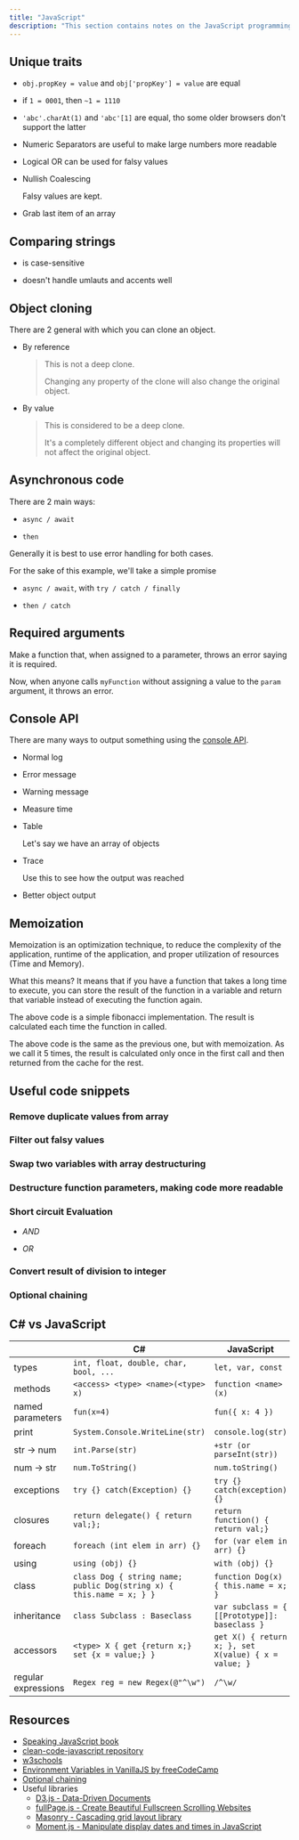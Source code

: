 ```yaml
---
title: "JavaScript"
description: "This section contains notes on the JavaScript programming language."
---
```



## Unique traits

- `obj.propKey = value` and `obj['propKey'] = value` are equal
- if `1 = 0001`, then `~1 = 1110`
- `'abc'.charAt(1)` and  `'abc'[1]` are equal, tho some older browsers don't support the latter
- Numeric Separators are useful to make large numbers more readable

  <Gist gistCode="2b192ecdd9213f18fca22b72c30fab2e" fileName="vars.js" />

- Logical OR can be used for falsy values

  <Gist gistCode="2b192ecdd9213f18fca22b72c30fab2e" fileName="logical-or.js" />

- Nullish Coalescing

  <Gist gistCode="2b192ecdd9213f18fca22b72c30fab2e" fileName="nullish-coalescing.js" />

  Falsy values are kept.
- Grab last item of an array

  <Gist gistCode="2b192ecdd9213f18fca22b72c30fab2e" fileName="array-items.js" />

## Comparing strings

- is case-sensitive

  <Gist gistCode="2b192ecdd9213f18fca22b72c30fab2e" fileName="comparing-strings-case.js" />

- doesn't handle umlauts and accents well

  <Gist gistCode="2b192ecdd9213f18fca22b72c30fab2e" fileName="comparing-strings-accents.js" />

## Object cloning

There are 2 general with which you can clone an object.

- By reference

  <Gist gistCode="2b192ecdd9213f18fca22b72c30fab2e" fileName="clone-reference.js" />

  > This is not a deep clone.
  >
  > Changing any property of the clone will also change the original object.
- By value

  <Gist gistCode="2b192ecdd9213f18fca22b72c30fab2e" fileName="clone-value.js" />

  > This is considered to be a deep clone.
  >
  > It's a completely different object and changing its properties will not affect the original object.

## Asynchronous code

There are 2 main ways:

- `async / await`

  <Gist gistCode="2b192ecdd9213f18fca22b72c30fab2e" fileName="async-await.js" />

- `then`

  <Gist gistCode="2b192ecdd9213f18fca22b72c30fab2e" fileName="then.js" />

Generally it is best to use error handling for both cases.

For the sake of this example, we'll take a simple promise

<Gist gistCode="2b192ecdd9213f18fca22b72c30fab2e" fileName="promise.js" />

- `async / await`, with `try / catch / finally`

  <Gist gistCode="2b192ecdd9213f18fca22b72c30fab2e" fileName="async-try.js" />

- `then / catch`

  <Gist gistCode="2b192ecdd9213f18fca22b72c30fab2e" fileName="then-try.js" />

## Required arguments

Make a function that, when assigned to a parameter, throws an error saying it is required.

<Gist gistCode="2b192ecdd9213f18fca22b72c30fab2e" fileName="recommended-args.js" />

Now, when anyone calls `myFunction` without assigning a value to the `param` argument, it throws an error.

## Console API

There are many ways to output something using the [console API](https://developer.mozilla.org/en-US/docs/Web/API/console).

- Normal log

  <Gist gistCode="2b192ecdd9213f18fca22b72c30fab2e" fileName="csl.js" />

- Error message

  <Gist gistCode="2b192ecdd9213f18fca22b72c30fab2e" fileName="cse.js" />

- Warning message

  <Gist gistCode="2b192ecdd9213f18fca22b72c30fab2e" fileName="csw.js" />

- Measure time

  <Gist gistCode="2b192ecdd9213f18fca22b72c30fab2e" fileName="cs-time.js" />

- Table

  Let's say we have an array of objects

  <Gist gistCode="2b192ecdd9213f18fca22b72c30fab2e" fileName="cst.js" />

- Trace

  Use this to see how the output was reached

  <Gist gistCode="2b192ecdd9213f18fca22b72c30fab2e" fileName="cs-trace.js" />

- Better object output

  <Gist gistCode="2b192ecdd9213f18fca22b72c30fab2e" fileName="csd.js" />

## Memoization

Memoization is an optimization technique, to reduce the complexity of the application,
runtime of the application, and proper utilization of resources (Time and Memory).

What this means? It means that if you have a function that takes a long time to execute,
you can store the result of the function in a variable and return that variable instead of executing the function again.

<Gist gistCode="2b192ecdd9213f18fca22b72c30fab2e" fileName="function-call.js" />

The above code is a simple fibonacci implementation.
The result is calculated each time the function in called.

<Gist gistCode="2b192ecdd9213f18fca22b72c30fab2e" fileName="function-call-memoized.js" />

The above code is the same as the previous one, but with memoization.
As we call it 5 times, the result is calculated only once in the first call
and then returned from the cache for the rest.

## Useful code snippets

### Remove duplicate values from array

<Gist gistCode="2b192ecdd9213f18fca22b72c30fab2e" fileName="remove-duplicates.js" />

### Filter out falsy values

<Gist gistCode="2b192ecdd9213f18fca22b72c30fab2e" fileName="filter-falsy.js" />

### Swap two variables with array destructuring

<Gist gistCode="2b192ecdd9213f18fca22b72c30fab2e" fileName="multiple-vars.js" />

### Destructure function parameters, making code more readable

<Gist gistCode="2b192ecdd9213f18fca22b72c30fab2e" fileName="readable-args.js" />

### Short circuit Evaluation

- *AND*

  <Gist gistCode="2b192ecdd9213f18fca22b72c30fab2e" fileName="short-and.js" />

- *OR*

  <Gist gistCode="2b192ecdd9213f18fca22b72c30fab2e" fileName="short-or.js" />

### Convert result of division to integer

<Gist gistCode="2b192ecdd9213f18fca22b72c30fab2e" fileName="div-to-int.js" />

### Optional chaining

<Gist gistCode="2b192ecdd9213f18fca22b72c30fab2e" fileName="optional-chaining.js" />

## C\# vs JavaScript

|  | C\#| JavaScript |
| --- | --- | --- |
| types | `int, float, double, char, bool, ...` | `let, var, const` |
| methods | `<access> <type> <name>(<type> x)`  | `function <name>(x)` |
| named parameters | `fun(x=4)` | `fun({ x: 4 })` |
| print | `System.Console.WriteLine(str)` | `console.log(str)` |
| str -> num | `int.Parse(str)` | `+str (or parseInt(str))` |
| num -> str | `num.ToString()` | `num.toString()` |
| exceptions | `try {} catch(Exception) {}` | `try {} catch(exception) {}` |
| closures | `return delegate() { return val;};` | `return function() { return val;}` |
| foreach | `foreach (int elem in arr) {}` | `for (var elem in arr) {}` |
| using | `using (obj) {}` | `with (obj) {}` |
| class | `class Dog { string name; public Dog(string x) { this.name = x; } }` | `function Dog(x) { this.name = x; }` |
| inheritance | `class Subclass : Baseclass` | `var subclass = { [[Prototype]]: baseclass }` |
| accessors | `<type> X { get {return x;} set {x = value;} }` | `get X() { return x; }, set X(value) { x = value; }` |
| regular expressions | `Regex reg = new Regex(@"^\w")` | `/^\w/` |

## Resources

- [Speaking JavaScript book](http://speakingjs.com)
- [clean-code-javascript repository](https://github.com/ryanmcdermott/clean-code-javascript)
- [w3schools](https://www.w3schools.com/js/default.asp)
- [Environment Variables in VanillaJS by freeCodeCamp](https://www.freecodecamp.org/news/how-to-use-environment-variables-in-vanillajs/)
- [Optional chaining](https://developer.mozilla.org/en-US/docs/Web/JavaScript/Reference/Operators/Optional_chaining)
- Useful libraries
  - [D3.js - Data-Driven Documents](https://d3js.org/)
  - [fullPage.js - Create Beautiful Fullscreen Scrolling Websites](https://alvarotrigo.com/fullPage/)
  - [Masonry - Cascading grid layout library](https://masonry.desandro.com/)
  - [Moment.js - Manipulate display dates and times in JavaScript](https://momentjs.com/)
